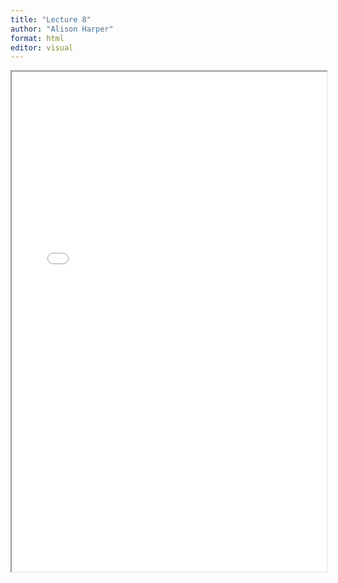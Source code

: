 ```yaml
---
title: "Lecture 8"
author: "Alison Harper"
format: html
editor: visual
---
```


::: {.callout-tip title="Lecture 8 materials for 2023_2024:" collapse=true}

<iframe width="100%" height="800" src="BEM2031_Lecture_8.pdf">

</iframe>\
:::
